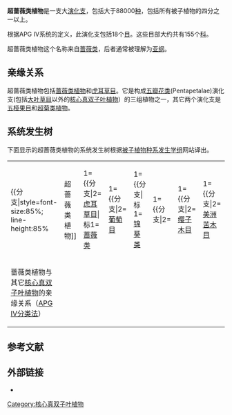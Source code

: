 {{Automatic taxobox
| image = Euphorbia heterophylla (Painted Euphorbia) in Hyderabad, AP W IMG 9720.jpg
| image_caption = [[白苞猩猩草|白苞猩猩草]]
| taxon = Superrosids
| subdivision_ranks = [[演化支|演化支]]{{r|APG4}}
| subdivision = 
* [[虎耳草目|虎耳草目]] Saxifragales
* [[蔷薇类|蔷薇类]] Rosids
}}
'''超蔷薇类植物'''是一支大[[演化支|演化支]]，包括大于88000[[种|种]]，{{r|wang2009}}包括所有被子植物的四分之一以上。{{r|scotland2003}}

根据APG IV系统的定义，此演化支包括18个[[目_(生物)|目]]。这些目部大约共有155个[[科_(生物)|科]]。{{r|APG4}}

超蔷薇类植物这个名称来自[[蔷薇类植物|蔷薇类]]，后者通常被理解为[[亚纲|亚纲]]。

== 亲缘关系 ==
超蔷薇类植物包括[[蔷薇类植物|蔷薇类植物]]和[[虎耳草目|虎耳草目]]{{r|apweb}}。它是构成[[五瓣花类|五瓣花类]](Pentapetalae)演化支(包括[[大叶草目|大叶草目]]以外的[[真双子叶植物#种系发生学|核心真双子叶植物]]）的三组植物之一，其它两个演化支是[[五桠果目|五桠果目]]和[[超菊类植物|超菊类植物]]。{{r|apweb}}

== 系统发生树 ==
下面显示的超蔷薇类植物的系统发生树根据[[被子植物种系发生学组|被子植物种系发生学组]]网站译出。{{r|apweb}}

{| align="center" style="text-align:left; padding:2.5px; background:#eef"
|-
|{{分支|style=font-size:85%; line-height:85%
|标1=[[超蔷薇类植物|超蔷薇类植物]]
|1={{分支|2=[[虎耳草目|虎耳草目]]|标1=[[蔷薇类植物|蔷薇类]]
|1={{分支|2=[[葡萄目|葡萄目]]
|1={{分支|标1=[[锦葵类植物|锦葵类]]
|1={{分支|2={{分支|[[桃金娘目|桃金娘目]]|[[牻牛儿苗目|牻牛儿苗目]]}}
|1={{分支|2=[[缨子木目|缨子木目]]
|1={{分支|2=[[美洲苦木目|美洲苦木目]]
|1={{分支|2=[[无患子目|无患子目]]
|1={{分支|2=[[腺椒树目|腺椒树目]]
|1={{分支|[[锦葵目|锦葵目]]|[[十字花目|十字花目]]}}
}}}}}}}}}}
|标2=[[豆类植物|豆类]]
|2={{分支|2=[[蒺藜目|蒺藜目]]
|1={{分支|2={{分支|2=[[卫矛目|卫矛目]]
|1={{分支|[[酢浆草目|酢浆草目]]|[[金虎尾目|金虎尾目]]}}}}
|1={{分支|2=[[豆目|豆目]]
|1={{分支|2=[[蔷薇目|蔷薇目]]
|1={{分支|[[葫芦目|葫芦目]]|[[壳斗目|壳斗目]]}}}}}}}}}}}}
}}
}}}}

|-style="font-size:90%;"
|蔷薇类植物与其它[[核心真双子叶植物|核心真双子叶植物]]的亲缘关系（[[APG_IV分类法|APG IV分类法]]）
|}

== 参考文献 ==
{{Reflist|30em|refs=
<ref name="APG4">{{Cite journal |last=Angiosperm Phylogeny Group |year=2016 |title=An update of the Angiosperm Phylogeny Group classification for the orders and families of flowering plants: APG IV |journal=Botanical Journal of the Linnean Society |volume=181 |issue=1 |pages=1–20 |doi=10.1111/boj.12385 }}</ref>

<ref　name="">{{citation |author1=Philip D. Cantino |author2=James A. Doyle |author3=Sean W. Graham |author4=Walter S. Judd |author5=Richard G. Olmstead |author6=Douglas E. Soltis |author7=Pamela S. Soltis |author8=Michael J. Donoghue |last-author-amp=yes |year=2007 |title=Towards a phylogenetic nomenclature of ''Tracheophyta'' |journal=Taxon |volume=56 |issue=3 |pages=822–846 |url=http://www.phylodiversity.net/donoghue/publications/MJD_papers/2007/164_Cantino_Taxon07.pdf |doi=10.2307/25065865 |jstor=25065865 |accessdate=2020-09-06 |archive-date=2021-07-11 |archive-url=https://web.archive.org/web/20210711132839/http://phylodiversity.net/donoghue/publications/MJD_papers/2007/164_Cantino_Taxon07.pdf |dead-url=no }}</ref>
<ref name="scotland2003">{{citation |author1=Robert W. Scotland  |author2=Alexandra H. Wortley  |lastauthoramp=yes | year = 2003 | title = How many species of seed plants are there? | journal = Taxon | volume = 52 | issue = 1 | pages = 101–104 | doi = 10.2307/3647306 | jstor = 3647306 }}</ref>
<ref name="wang2009">{{citation | author = Hengchang Wang, Michael J. Moore, {{tsl|en|Pamela S. Soltis||Pamela S. Soltis}}, Charles D. Bell, Samuel F. Brockington, Roolse Alexandre, Charles C. Davis, Maribeth Latvis, Steven R. Manchester, and {{tsl|en|Douglas E. Soltis||Douglas E. Soltis}}  | title = Rosid radiation and the rapid rise of angiosperm-dominated forests | journal = Proceedings of the National Academy of Sciences | volume = 106 | issue = 10 | pages = 3853–3858 | date = 10 Mar 2009| doi = 10.1073/pnas.0813376106 | pmid = 19223592 | pmc = 2644257 |bibcode = 2009PNAS..106.3853W }}</ref>

<ref name="apweb">{{citation | author = Peter F. Stevens | date = 2001 | url = http://www.mobot.org/MOBOT/Research/APweb/welcome.html | title = Angiosperm Phylogeny Website | accessdate = 2020-09-06 | archive-date = 2010-02-06 | archive-url = https://web.archive.org/web/20100206221914/http://www.mobot.org/mobot/research/apweb/welcome.html | dead-url = no }}</ref>

}}

== 外部链接 ==
*{{Commons category-inline}}

{{Taxonbar|from=Q23905211}}

[[Category:核心真双子叶植物|Category:核心真双子叶植物]]